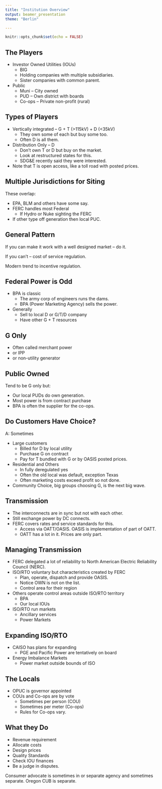 ```yaml
---
title: "Institution Overview"
output: beamer_presentation
theme: "Berlin"

---
```


```r
knitr::opts_chunk$set(echo = FALSE)
```


## The Players

+ Investor Owned Utilities (IOUs)
    + BIG
    + Holding companies with multiple subsidiaries.
    + Sister companies with common parent.
+ Public
    + Muni -- City owned
    + PUD -- Own district with boards
    + Co-ops -- Private non-profit (rural)

## Types of Players

+ Vertically integrated -- G + T (>115kV) + D (<35kV)
    + They own some of each but buy some too.
    + Often D is all them.
+ Distribution Only -- D
    + Don't own T or D but buy on the market.
    + Look at restructured states for this.
    + SDG&E recently said they were interested.
+ Note that T is open access, like a toll road with posted prices.    
    
## Multiple Jurisdictions for Siting

These overlap:

+ EPA, BLM and others have some say.
+ FERC handles most Federal
    + If Hydro or Nuke sighting the FERC
+ If other type off generation then local PUC.

## General Pattern

If you can make it work with a well designed market -- do it.

If you can't -- cost of service regulation.

Modern trend to incentive regulation.

## Federal Power is  Odd

+ BPA is classic
    + The army corp of engineers runs the dams.
    + BPA (Power Marketing Agency) sells the power.
+ Generally
    + Sell to local D or G/T/D company
    + Have other G + T resources
    
## G Only

+ Often called merchant power
+ or IPP
+ or non-utility generator

## Public Owned

Tend to be G only but:

+ Our local PUDs do own generation.
+ Most power is from contract purchase
+ BPA is often the supplier for the co-ops.

## Do Customers Have Choice?

A: Sometimes

+ Large customers
    + Billed for D by local utility
    + Purchase G on contract
    + Pay for T bundled with G or by OASIS posted prices.
    
+ Residential and Others
    + In fully deregulated yes
    + Often the old local was default, exception Texas
    + Often marketing costs exceed profit so not done.

+ Community Choice, big groups choosing G, is the next big wave.

## Transmission

+ The interconnects  are in sync but not with each other.
+ Still exchange power by DC connects.
+ FERC covers rates and service standards for this.
    + Access via OATT/OASIS.  OASIS is  implementation of part of OATT.
    + OATT has a lot in it.  Prices are only part.
    
## Managing Transmission

+ FERC delegated a lot of reliability to  North American Electric Reliability Council (NERC).
+ ISO/RTO voluntary but characteristics created by FERC
    + Plan, operate, dispatch and provide OASIS.
    + Notice OWN is not on the list.
    + Control area for their region
+ Others operate control areas outside ISO/RTO territory
    + BPA
    + Our local IOUs
+ ISO/RTO run markets
    + Ancillary services
    + Power Markets

## Expanding ISO/RTO

+ CAISO has plans for expanding
    + PGE and Pacific Power are tentatively on board
+ Energy Imbalance Markets
    + Power market outside bounds of ISO
    
## The Locals

+ OPUC is governor appointed
+ COUs and Co-ops are by vote
    + Sometimes per person (COU)
    + Sometimes per meter (Co-ops)
    + Rules for Co-ops vary.
    
## What they Do

+ Revenue requirement
+ Allocate costs
+ Design prices
+ Quality Standards
+ Check IOU finances
+ Be a judge in disputes.

Consumer advocate is sometimes in or separate agency and sometimes separate.  Oregon CUB is separate.
    

    